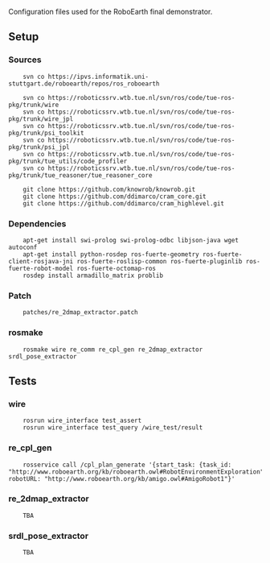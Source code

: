 Configuration files used for the RoboEarth final demonstrator.

== Setup ==

=== Sources ===

<pre>
    svn co https://ipvs.informatik.uni-stuttgart.de/roboearth/repos/ros_roboearth
    
    svn co https://roboticssrv.wtb.tue.nl/svn/ros/code/tue-ros-pkg/trunk/wire
    svn co https://roboticssrv.wtb.tue.nl/svn/ros/code/tue-ros-pkg/trunk/wire_jpl
    svn co https://roboticssrv.wtb.tue.nl/svn/ros/code/tue-ros-pkg/trunk/psi_toolkit
    svn co https://roboticssrv.wtb.tue.nl/svn/ros/code/tue-ros-pkg/trunk/psi_jpl
    svn co https://roboticssrv.wtb.tue.nl/svn/ros/code/tue-ros-pkg/trunk/tue_utils/code_profiler
    svn co https://roboticssrv.wtb.tue.nl/svn/ros/code/tue-ros-pkg/trunk/tue_reasoner/tue_reasoner_core
    
    git clone https://github.com/knowrob/knowrob.git
    git clone https://github.com/ddimarco/cram_core.git
    git clone https://github.com/ddimarco/cram_highlevel.git
</pre>


=== Dependencies ===

<pre>
    apt-get install swi-prolog swi-prolog-odbc libjson-java wget autoconf
    apt-get install python-rosdep ros-fuerte-geometry ros-fuerte-client-rosjava-jni ros-fuerte-roslisp-common ros-fuerte-pluginlib ros-fuerte-robot-model ros-fuerte-octomap-ros
    rosdep install armadillo_matrix problib
</pre>


=== Patch ===

<pre>
    patches/re_2dmap_extractor.patch
</pre>


=== rosmake ===

<pre>
    rosmake wire re_comm re_cpl_gen re_2dmap_extractor srdl_pose_extractor
</pre>


== Tests ==

=== wire ===

<pre>
    rosrun wire_interface test_assert
    rosrun wire_interface test_query /wire_test/result
</pre>


=== re_cpl_gen ===

<pre>
    rosservice call /cpl_plan_generate '{start_task: {task_id: "http://www.roboearth.org/kb/roboearth.owl#RobotEnvironmentExploration"}, robotURL: "http://www.roboearth.org/kb/amigo.owl#AmigoRobot1"}' 
</pre>


=== re_2dmap_extractor ===

<pre>
    TBA
</pre>


=== srdl_pose_extractor ===

<pre>
    TBA
</pre>
